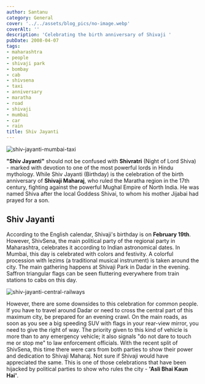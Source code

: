 ```yaml
---
author: Santanu
category: General
cover: '../../assets/blog_pics/no-image.webp'
coverAlt: ''
description: 'Celebrating the birth anniversary of Shivaji '
pubDate: 2008-04-07
tags:
- maharashtra
- people
- shivaji park
- bombay
- cab
- shivsena
- taxi
- anniversary
- maratha
- road
- shivaji
- mumbai
- car
- rain
title: Shiv Jayanti
---
```



<Image src={pic1} alt="shiv-jayanti-mumbai-taxi"/>

**"Shiv Jayanti"** should not be confused with **Shivratri** (Night of Lord Shiva) - marked with devotion to one of the most powerful lords in Hindu mythology. While Shiv Jayanti (Birthday) is the celebration of the birth anniversary of **Shivaji Maharaj**, who ruled the Maratha region in the 17th century, fighting against the powerful Mughal Empire of North India. He was named Shiva after the local Goddess Shivai, to whom his mother Jijabai had prayed for a son.

## Shiv Jayanti

According to the English calendar, Shivaji's birthday is on **February 19th**. However, ShivSena, the main political party of the regional party in Maharashtra, celebrates it according to Indian astronomical dates. In Mumbai, this day is celebrated with colors and festivity. A colorful procession with lezims (a traditional musical instrument) is taken around the city. The main gathering happens at Shivaji Park in Dadar in the evening. Saffron triangular flags can be seen fluttering everywhere from train stations to cabs on this day.

<Image src={pic2} alt="shiv-jayanti-central-railways"/>

However, there are some downsides to this celebration for common people. If you have to travel around Dadar or need to cross the central part of this maximum city, be prepared for an evening crawl. On the main roads, as soon as you see a big speeding SUV with flags in your rear-view mirror, you need to give the right of way. The priority given to this kind of vehicle is more than to any emergency vehicle; it also signals "do not dare to touch me or stop me" to law enforcement officials. With the recent split of ShivSena, this time there were cars from both parties to show their power and dedication to Shivaji Maharaj. Not sure if Shivaji would have appreciated the same. This is one of those celebrations that have been hijacked by political parties to show who rules the city - **'Asli Bhai Kaun Hai'**.